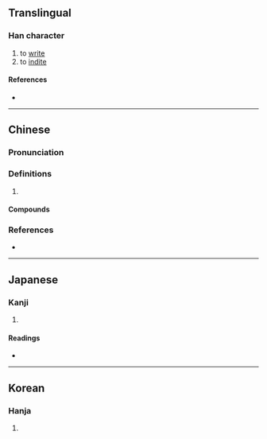 {{character info/new}}
==Translingual==

===Han character===
{{Han char|rn=85|rad=水|as=05|sn=8|four=34127|canj=ENLS|ids=⿰氵阞}}

# to [[write]]
# to [[indite]]

====References====
* {{Han ref|kx=0616.040|dkj=17283|dj=1009.180|hdz=31576.010|uh=6CD0|ud=27856|bh=CCF8|bd=52472}}

----

==Chinese==
{{zh-forms|alt=氻}}

===Pronunciation===
{{zh-pron
|m=lè
|c=lak6
|mn=lek
|mc=y
|oc=y
|cat=v
}}

===Definitions===
{{zh-hanzi}}

# {{rfdef|zh}}

====Compounds====
{{zh-der|泐達|泐覆|泐此|泐布|手泐|蝕泐}}

===References===
* {{R:twedu|B02056}}

----

==Japanese==

===Kanji===
{{ja-kanji|grade=|rs=水05}}

# {{defn|lang=ja|sort=水05}}

====Readings====
* {{ja-readings|on=[[りょく]] (ryoku)|kun=[[ふみ]] (fumi)}}

----

==Korean==

===Hanja===
{{ko-hanja|hangeul=[[륵]]>[[늑]]|eumhun=|rv=reuk>neuk|mr=rŭk>nŭk|y=luk>nuk}}

# {{defn|lang=ko|sort=水05}}